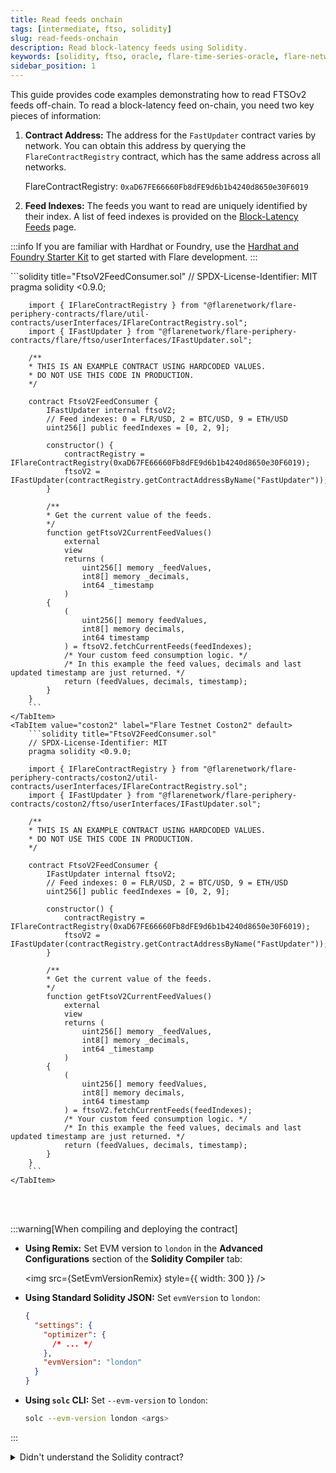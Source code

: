 ```yaml
---
title: Read feeds onchain
tags: [intermediate, ftso, solidity]
slug: read-feeds-onchain
description: Read block-latency feeds using Solidity.
keywords: [solidity, ftso, oracle, flare-time-series-oracle, flare-network]
sidebar_position: 1
---
```



This guide provides code examples demonstrating how to read FTSOv2 feeds off-chain. To read a block-latency feed on-chain, you need two key pieces of information:

1. **Contract Address:** The address for the `FastUpdater` contract varies by network. You can obtain this address by querying the `FlareContractRegistry` contract, which has the same address across all networks.

   FlareContractRegistry: `0xaD67FE66660Fb8dFE9d6b1b4240d8650e30F6019`

2. **Feed Indexes:** The feeds you want to read are uniquely identified by their index. A list of feed indexes is provided on the [Block-Latency Feeds](../feeds) page.

:::info
If you are familiar with Hardhat or Foundry, use the [Hardhat and Foundry Starter Kit](/network/guides/hardhat-foundry-starter-kit) to get started with Flare development.
:::

<Tabs block>
    <TabItem value="flare" label="Flare Mainnet">
        ```solidity title="FtsoV2FeedConsumer.sol"
        // SPDX-License-Identifier: MIT
        pragma solidity <0.9.0;

        import { IFlareContractRegistry } from "@flarenetwork/flare-periphery-contracts/flare/util-contracts/userInterfaces/IFlareContractRegistry.sol";
        import { IFastUpdater } from "@flarenetwork/flare-periphery-contracts/flare/ftso/userInterfaces/IFastUpdater.sol";

        /**
        * THIS IS AN EXAMPLE CONTRACT USING HARDCODED VALUES.
        * DO NOT USE THIS CODE IN PRODUCTION.
        */

        contract FtsoV2FeedConsumer {
            IFastUpdater internal ftsoV2;
            // Feed indexes: 0 = FLR/USD, 2 = BTC/USD, 9 = ETH/USD
            uint256[] public feedIndexes = [0, 2, 9];

            constructor() {
                contractRegistry = IFlareContractRegistry(0xaD67FE66660Fb8dFE9d6b1b4240d8650e30F6019);
                ftsoV2 = IFastUpdater(contractRegistry.getContractAddressByName("FastUpdater"));
            }

            /**
            * Get the current value of the feeds.
            */
            function getFtsoV2CurrentFeedValues()
                external
                view
                returns (
                    uint256[] memory _feedValues,
                    int8[] memory _decimals,
                    int64 _timestamp
                )
            {
                (
                    uint256[] memory feedValues,
                    int8[] memory decimals,
                    int64 timestamp
                ) = ftsoV2.fetchCurrentFeeds(feedIndexes);
                /* Your custom feed consumption logic. */
                /* In this example the feed values, decimals and last updated timestamp are just returned. */
                return (feedValues, decimals, timestamp);
            }
        }
        ```
    </TabItem>
    <TabItem value="coston2" label="Flare Testnet Coston2" default>
        ```solidity title="FtsoV2FeedConsumer.sol"
        // SPDX-License-Identifier: MIT
        pragma solidity <0.9.0;

        import { IFlareContractRegistry } from "@flarenetwork/flare-periphery-contracts/coston2/util-contracts/userInterfaces/IFlareContractRegistry.sol";
        import { IFastUpdater } from "@flarenetwork/flare-periphery-contracts/coston2/ftso/userInterfaces/IFastUpdater.sol";

        /**
        * THIS IS AN EXAMPLE CONTRACT USING HARDCODED VALUES.
        * DO NOT USE THIS CODE IN PRODUCTION.
        */

        contract FtsoV2FeedConsumer {
            IFastUpdater internal ftsoV2;
            // Feed indexes: 0 = FLR/USD, 2 = BTC/USD, 9 = ETH/USD
            uint256[] public feedIndexes = [0, 2, 9];

            constructor() {
                contractRegistry = IFlareContractRegistry(0xaD67FE66660Fb8dFE9d6b1b4240d8650e30F6019);
                ftsoV2 = IFastUpdater(contractRegistry.getContractAddressByName("FastUpdater"));
            }

            /**
            * Get the current value of the feeds.
            */
            function getFtsoV2CurrentFeedValues()
                external
                view
                returns (
                    uint256[] memory _feedValues,
                    int8[] memory _decimals,
                    int64 _timestamp
                )
            {
                (
                    uint256[] memory feedValues,
                    int8[] memory decimals,
                    int64 timestamp
                ) = ftsoV2.fetchCurrentFeeds(feedIndexes);
                /* Your custom feed consumption logic. */
                /* In this example the feed values, decimals and last updated timestamp are just returned. */
                return (feedValues, decimals, timestamp);
            }
        }
        ```
    </TabItem>

</Tabs>

<br></br>

:::warning[When compiling and deploying the contract]

- **Using Remix:** Set EVM version to `london` in the **Advanced Configurations** section of the **Solidity Compiler** tab:

  <img src={SetEvmVersionRemix} style={{ width: 300 }} />

- **Using Standard Solidity JSON:** Set `evmVersion` to `london`:

  ```json
  {
    "settings": {
      "optimizer": {
        /* ... */
      },
      "evmVersion": "london"
    }
  }
  ```

- **Using `solc` CLI:** Set `--evm-version` to `london`:

  ```bash
  solc --evm-version london <args>
  ```

:::

<details>
    <summary>Didn't understand the Solidity contract?</summary>

    Let's break the Solidity contract down into its key components:

    - **Purpose**: The `FtsoV2FeedConsumer` contract fetches and returns current feed values for specific cryptocurrency pairs.

    - **Dependencies**: It imports interfaces for contract registry (`IFlareContractRegistry`) and feed updater (`IFastUpdater`) from the Flare Network.

    - **State Variables**:
        - `ftsoV2`: Holds the address of the `FastUpdater` contract.
        - `feedIndexes`: An array specifying indexes for FLR/USD, BTC/USD, and ETH/USD feeds.

    - **Constructor**:
        - Initializes `contractRegistry` with a hardcoded address.
        - Retrieves and sets the `FastUpdater` contract address in `ftsoV2`.

    - **Main Function**: `getFtsoV2CurrentFeedValues`
        - Fetches and returns current feed values, their decimals, and the timestamp using the `fetchCurrentFeeds` method of the `FastUpdater` contract.

</details>
